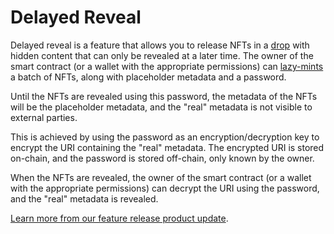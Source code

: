 # Delayed Reveal

Delayed reveal is a feature that allows you to release NFTs in a [drop](/glossary/drop) with hidden content that can only be revealed at a later time.
The owner of the smart contract (or a wallet with the appropriate permissions) can [lazy-mints](/glossary/lazy-minting) a batch of NFTs, along with placeholder metadata and a password.

Until the NFTs are revealed using this password, the metadata of the NFTs will be the placeholder metadata, and the "real" metadata is not visible to external parties.

This is achieved by using the password as an encryption/decryption key to encrypt the URI containing the "real" metadata.
The encrypted URI is stored on-chain, and the password is stored off-chain, only known by the owner.

When the NFTs are revealed, the owner of the smart contract (or a wallet with the appropriate permissions)
can decrypt the URI using the password, and the "real" metadata is revealed.

[Learn more from our feature release product update](https://blog.thirdweb.com/delayed-reveal-nfts/).
